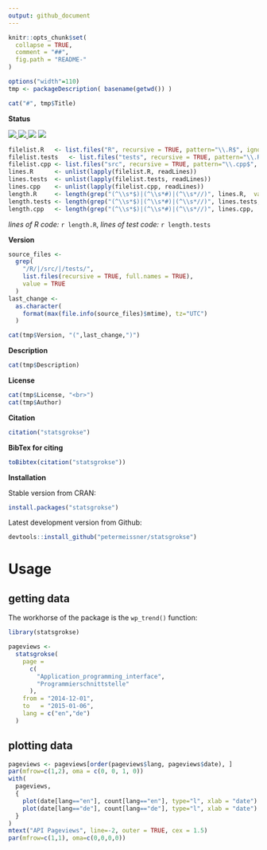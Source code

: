 ```yaml
---
output: github_document
---
```


<!-- README.md is generated from README.Rmd. Please edit that file -->

```r
knitr::opts_chunk$set(
  collapse = TRUE,
  comment = "##",
  fig.path = "README-"
)
```


```r
options("width"=110)
tmp <- packageDescription( basename(getwd()) )
```

```r
cat("#", tmp$Title)
```


**Status**




<a href="https://travis-ci.org/petermeissner/statsgrokse">
<img src="https://api.travis-ci.org/petermeissner/statsgrokse.svg?branch=master">
<a/>
<a href="https://cran.r-project.org/package=statsgrokse">
<img src="http://www.r-pkg.org/badges/version/statsgrokse">
</a>
<img src="http://cranlogs.r-pkg.org/badges/grand-total/statsgrokse">
<img src="http://cranlogs.r-pkg.org/badges/statsgrokse">





```r
filelist.R   <- list.files("R", recursive = TRUE, pattern="\\.R$", ignore.case = TRUE, full.names = TRUE)
filelist.tests   <- list.files("tests", recursive = TRUE, pattern="\\.R$", ignore.case = TRUE, full.names = TRUE)
filelist.cpp <- list.files("src", recursive = TRUE, pattern="\\.cpp$", ignore.case = TRUE, full.names = TRUE)
lines.R      <- unlist(lapply(filelist.R, readLines))
lines.tests  <- unlist(lapply(filelist.tests, readLines))
lines.cpp    <- unlist(lapply(filelist.cpp, readLines))
length.R     <- length(grep("(^\\s*$)|(^\\s*#)|(^\\s*//)", lines.R,  value = TRUE, invert = TRUE))
length.tests <- length(grep("(^\\s*$)|(^\\s*#)|(^\\s*//)", lines.tests,  value = TRUE, invert = TRUE))
length.cpp   <- length(grep("(^\\s*$)|(^\\s*#)|(^\\s*//)", lines.cpp,  value = TRUE, invert = TRUE))
```


*lines of R code:* `r length.R`, *lines of test code:* `r length.tests`



**Version**

```r
source_files <- 
  grep(
    "/R/|/src/|/tests/",
    list.files(recursive = TRUE, full.names = TRUE), 
    value = TRUE
  )
last_change <- 
  as.character(
    format(max(file.info(source_files)$mtime), tz="UTC")
  )
```


```r
cat(tmp$Version, "(",last_change,")")
```

**Description**

```r
cat(tmp$Description)
```


**License**

```r
cat(tmp$License, "<br>")
cat(tmp$Author)
```




**Citation**


```r
citation("statsgrokse")
```

**BibTex for citing**

```r
toBibtex(citation("statsgrokse"))
```



**Installation**

Stable version from CRAN:

```r
install.packages("statsgrokse")
```


Latest development version from Github:

```r
devtools::install_github("petermeissner/statsgrokse")
```






# Usage

## getting data

The workhorse of the package is the `wp_trend()` function:

```r
library(statsgrokse)

pageviews <-   
  statsgrokse(
    page = 
      c(
        "Application_programming_interface", 
        "Programmierschnittstelle"
      ), 
    from = "2014-12-01", 
    to   = "2015-01-06", 
    lang = c("en","de")
  )
```


## plotting data

```r
pageviews <- pageviews[order(pageviews$lang, pageviews$date), ]
par(mfrow=c(1,2), oma = c(0, 0, 1, 0))
with(
  pageviews,
  {
    plot(date[lang=="en"], count[lang=="en"], type="l", xlab = "date")
    plot(date[lang=="de"], count[lang=="de"], type="l", xlab = "date")
  }
)
mtext("API Pageviews", line=-2, outer = TRUE, cex = 1.5)
par(mfrow=c(1,1), oma=c(0,0,0,0))
```






